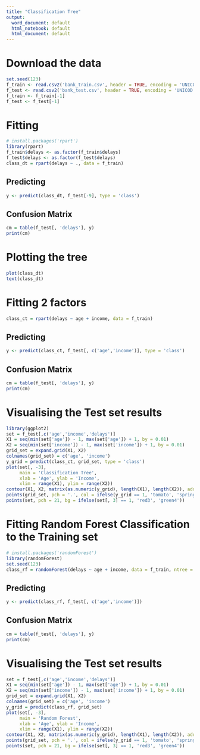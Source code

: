 ---
title: "Classification Tree"
output:
  word_document: default
  html_notebook: default
  html_document: default
---

# Download the data
```{r}
set.seed(123)
f_train <- read.csv2('bank_train.csv', header = TRUE, encoding = 'UNICOD')
f_test <- read.csv2('bank_test.csv', header = TRUE, encoding = 'UNICOD')
f_train <- f_train[-1]
f_test <- f_test[-1]
```

# Fitting 
```{r}
# install.packages('rpart')
library(rpart)
f_train$delays <- as.factor(f_train$delays)
f_test$delays <- as.factor(f_test$delays)
class_dt = rpart(delays ~ ., data = f_train)
```

## Predicting
```{r}
y <- predict(class_dt, f_test[-9], type = 'class')
```

## Confusion Matrix
```{r}
cm = table(f_test[, 'delays'], y)
print(cm)
```

# Plotting the tree
```{r}
plot(class_dt)
text(class_dt)
```

# Fitting 2 factors
```{r}
class_ct = rpart(delays ~ age + income, data = f_train)
```

## Predicting
```{r}
y <- predict(class_ct, f_test[, c('age','income')], type = 'class')
```

## Confusion Matrix
```{r}
cm = table(f_test[, 'delays'], y)
print(cm)
```

# Visualising the Test set results
```{r}
library(ggplot2)
set = f_test[,c('age','income','delays')]
X1 = seq(min(set['age']) - 1, max(set['age']) + 1, by = 0.01)
X2 = seq(min(set['income']) - 1, max(set['income']) + 1, by = 0.01)
grid_set = expand.grid(X1, X2)
colnames(grid_set) = c('age', 'income')
y_grid = predict(class_ct, grid_set, type = 'class')
plot(set[, -3],
     main = 'Classification Tree',
     xlab = 'Age', ylab = 'Income',
     xlim = range(X1), ylim = range(X2))
contour(X1, X2, matrix(as.numeric(y_grid), length(X1), length(X2)), add = TRUE)
points(grid_set, pch = '.', col = ifelse(y_grid == 1, 'tomato', 'springgreen3'))
points(set, pch = 21, bg = ifelse(set[, 3] == 1, 'red3', 'green4'))
```

# Fitting Random Forest Classification to the Training set
```{r}
# install.packages('randomForest')
library(randomForest)
set.seed(123)
class_rf = randomForest(delays ~ age + income, data = f_train, ntree = 10)
```

## Predicting
```{r}
y <- predict(class_rf, f_test[, c('age','income')])
```

## Confusion Matrix
```{r}
cm = table(f_test[, 'delays'], y)
print(cm)
```

# Visualising the Test set results
```{r}
set = f_test[,c('age','income','delays')]
X1 = seq(min(set['age']) - 1, max(set['age']) + 1, by = 0.01)
X2 = seq(min(set['income']) - 1, max(set['income']) + 1, by = 0.01)
grid_set = expand.grid(X1, X2)
colnames(grid_set) = c('age', 'income')
y_grid = predict(class_rf, grid_set)
plot(set[, -3],
     main = 'Random Forest',
     xlab = 'Age', ylab = 'Income',
     xlim = range(X1), ylim = range(X2))
contour(X1, X2, matrix(as.numeric(y_grid), length(X1), length(X2)), add = TRUE)
points(grid_set, pch = '.', col = ifelse(y_grid == 1, 'tomato', 'springgreen3'))
points(set, pch = 21, bg = ifelse(set[, 3] == 1, 'red3', 'green4'))
```
